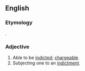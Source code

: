 ==English==

===Etymology===
{{suffix|indict|able|lang=en}}.

===Adjective===
{{en-adj}}

# Able to be [[indict]]ed; [[chargeable]].
# Subjecting one to an [[indictment]].
